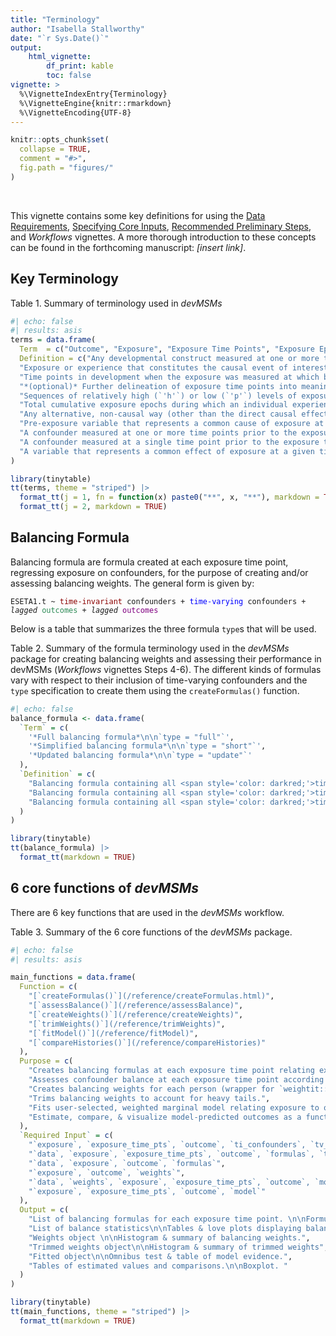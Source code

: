 ```yaml
---
title: "Terminology"
author: "Isabella Stallworthy"
date: "`r Sys.Date()`"
output:
    html_vignette:
        df_print: kable
        toc: false
vignette: >
  %\VignetteIndexEntry{Terminology}
  %\VignetteEngine{knitr::rmarkdown}
  %\VignetteEncoding{UTF-8}
---
```


```r
knitr::opts_chunk$set(
  collapse = TRUE,
  comment = "#>",
  fig.path = "figures/"
)
```
<br>

This vignette contains some key definitions for using the <a href="https://istallworthy.github.io/devMSMs/articles/Data_Requirements.html">Data Requirements</a>, <a href="https://istallworthy.github.io/devMSMs/articles/Specify_Core_Inputs.html">Specifying Core Inputs</a>, <a href="https://istallworthy.github.io/devMSMs/articles/Preliminary_Steps.html">Recommended Preliminary Steps</a>, and *Workflows* vignettes. A more thorough introduction to these concepts can be found in the forthcoming manuscript: *[insert link]*.  

## Key Terminology

Table 1. Summary of terminology used in *devMSMs*
```r
#| echo: false
#| results: asis
terms = data.frame(
  Term  = c("Outcome", "Exposure", "Exposure Time Points", "Exposure Epochs", "Exposure Histories", "Exposure Dosage", "Backdoor Path", "Confounder", "Time-varying confounder", "Time invariant confounder", "Collider"),
  Definition = c("Any developmental construct measured at one or more time points including at a final outcome time point", 
  "Exposure or experience that constitutes the causal event of interest and is measured at at least two time points, with at least one time point occurring prior to the outcome", 
  "Time points in development when the exposure was measured at which balancing formulas will be created", 
  "*(optional)* Further delineation of exposure time points into meaningful units of developmental time, each of which could encompass multiple exposure time points, that together constitute exposure main effects in the outcome model and exposure histories", 
  "Sequences of relatively high (`'h'`) or low (`'p'`) levels of exposure at each exposure time point or exposure epoch", 
  "Total cumulative exposure epochs during which an individual experienced high (or low) levels of exposure across an entire exposure history", 
  "Any alternative, non-causal way (other than the direct causal effects from exposure to outcome) that the exposure at a given time point associates with the outcome within a causal diagram, often via confounders", 
  "Pre-exposure variable that represents a common cause of exposure at a given time point and outcome; adjusting for all of which successfully blocks all backdoor paths", 
  "A confounder measured at one or more time points prior to the exposure time point which reflects a construct that varies in time (exposure and outcome variables).", 
  "A confounder measured at a single time point prior to the exposure time point which reflects a construct that is stable over time.", 
  "A variable that represents a common effect of exposure at a given time point and outcome; adjusting for which opens a backdoor path")
)

library(tinytable)
tt(terms, theme = "striped") |>
  format_tt(j = 1, fn = function(x) paste0("**", x, "**"), markdown = TRUE) |>
  format_tt(j = 2, markdown = TRUE)
```


## Balancing Formula

Balancing formula are formula created at each exposure time point, regressing exposure on confounders, for the purpose of creating and/or assessing balancing weights. The general form is given by:
<pre><code>ESETA1.t ~ <span style='color: darkred'>time-invariant</span> confounders + <span style='color: blue'>time-varying</span> confounders + <i>lagged</i> <span style='color: seagreen;'>outcomes</span> + <i>lagged</i> <span style='color: purple;'>outcomes</span></code></pre>

Below is a table that summarizes the three formula `type`s that will be used.

Table 2. Summary of the formula terminology used in the *devMSMs* package for creating balancing weights and assessing their performance in devMSMs (*Workflows* vignettes Steps 4-6). The different kinds of formulas vary with respect to their inclusion of time-varying confounders and the `type` specification to create them using the `createFormulas()` function.

```r
#| echo: false
balance_formula <- data.frame(
  `Term` = c(
    '*Full balancing formula*\n\n`type = "full"`',
    '*Simplified balancing formula*\n\n`type = "short"`',
    '*Updated balancing formula*\n\n`type = "update"`'
  ),
  `Definition` = c(
    "Balancing formula containing all <span style='color: darkred;'>time invariant</span>, <i>all</i> lagged <span style='color: blue;'>time-varying</span> confounders, and lagged <span style='color: seagreen'>exposure</span> values. Used for pre-balance (<i>Workflows</i> vignettes Step 4b) and final balance assessment (<i>Workflows</i> vignettes Step 6).\n\n<pre><code>ESETA1.24 ~ <span style='color: blue;'>B18Raw.15</span> + <span style='color: blue;'>B18Raw.6</span> + <span style='color: darkred;'>BioDadInHH2</span> + <span style='color: blue;'>CORTB.15</span> + <span style='color: blue;'>CORTB.6</span> + <span style='color: darkred;'>DrnkFreq</span> + <span style='color: seagreen;'>ES.15</span> + <span style='color: seagreen;'>ES.6</span> + <span style='color: darkred;'>gov_assist</span> + <span style='color: blue;'>HOMEETA1.15</span> + <span style='color: blue;'>HOMEETA1.6</span> + <span style='color: darkred;'>HomeOwnd</span> ...</code></pre>",
    "Balancing formula containing all <span style='color: darkred;'>time invariant</span>, <i>only t-1</i> lagged <span style='color: blue;'>time-varying</span> confounders, and lagged <span style='color: seagreen'>exposure</span> values. Used for creating and assessing preliminary balancing weights to determine optimal weighting method (<i>Workflows</i> vignettes Step 5b).\n\n<pre><code>ESETA1.24 ~ <span style='color: blue;'>B18Raw.15</span> + <span style='color: darkred;'>BioDadInHH2</span> + <span style='color: blue;'>CORTB.15</span> + <span style='color: darkred;'>DrnkFreq</span> + <span style='color: seagreen;'>ES.15</span> + <span style='color: darkred;'>gov_assist</span> + <span style='color: blue;'>HOMEETA1.15</span> + <span style='color: darkred;'>HomeOwnd</span> ...</code></pre>",
    "Balancing formula containing all <span style='color: darkred;'>time invariant</span>, <i>only t-1</i> lagged <span style='color: blue;'>time-varying</span> confounders, as well as any <i>imbalanced</i> <span style='color: blue;'>time-varying</span> confounders, and lagged <span style='color: seagreen'>exposure</span> levels <i>at t-1+</i> Used to create final balancing weights (<i>Workflows<i> vignettes Step 6).\n\n<pre><code>ESETA1.24 ~ <span style='color: blue;'>B18Raw.15</span> + <span style='color: darkred;'>BioDadInHH2</span> + <span style='color: blue;'>CORTB.15</span> + <span style='color: darkred;'>DrnkFreq</span> + <span style='color: seagreen;'>ES.6</span> + <span style='color: seagreen;'>ES.15</span> + <span style='color: darkred;'>gov_assist</span> + <span style='color: blue;'>HOMEETA1.15</span> + <span style='color: darkred;'>HomeOwnd</span> ...</code></pre>"
  )
)

library(tinytable)
tt(balance_formula) |>
  format_tt(markdown = TRUE)
```


## 6 core functions of *devMSMs*

There are 6 key functions that are used in the *devMSMs* workflow.

Table 3. Summary of the 6 core functions of the *devMSMs* package.
```r
#| echo: false
#| results: asis

main_functions = data.frame(
  Function = c(
    "[`createFormulas()`](/reference/createFormulas.html)", 
    "[`assessBalance()`](/reference/assessBalance)", 
    "[`createWeights()`](/reference/createWeights)", 
    "[`trimWeights()`](/reference/trimWeights)", 
    "[`fitModel()`](/reference/fitModel)", 
    "[`compareHistories()`](/reference/compareHistories)"
  ),
  Purpose = c(
    "Creates balancing formulas at each exposure time point relating exposure to confounders.", 
    "Assesses confounder balance at each exposure time point according to best practices (Jackson, 2016).", 
    "Creates balancing weights for each person (wrapper for `weightit::weightitMSM`).", 
    "Trims balancing weights to account for heavy tails.", 
    "Fits user-selected, weighted marginal model relating exposure to outcome.", 
    "Estimate, compare, & visualize model-predicted outcomes as a function of exposure history."
  ),
  `Required Input` = c(
    "`exposure`, `exposure_time_pts`, `outcome`, `ti_confounders`, `tv_confounders`, `type` (`'full'`, `'short'`, `'update'`)", 
    "`data`, `exposure`, `exposure_time_pts`, `outcome`, `formulas`, `type` ('prebalance', 'weighted')", 
    "`data`, `exposure`, `outcome`, `formulas`", 
    "`exposure`, `outcome`, `weights`", 
    "`data`, `weights`, `exposure`, `exposure_time_pts`, `outcome`, `model` (`m0`-`m3`)", 
    "`exposure`, `exposure_time_pts`, `outcome`, `model`"
  ),
  Output = c(
    "List of balancing formulas for each exposure time point. \n\nFormulas saved as .csv", 
    "List of balance statistics\n\nTables & love plots displaying balance statistics at each exposure time point", 
    "Weights object \n\nHistogram & summary of balancing weights.", 
    "Trimmed weights object\n\nHistogram & summary of trimmed weights", 
    "Fitted object\n\nOmnibus test & table of model evidence.", 
    "Tables of estimated values and comparisons.\n\nBoxplot. "
  )
)

library(tinytable)
tt(main_functions, theme = "striped") |>
  format_tt(markdown = TRUE)
```


